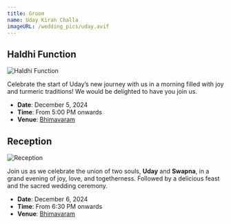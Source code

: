 ```yaml
---
title: Groom
name: Uday Kiran Challa
imageURL: /wedding_pics/uday.avif
---
```


## Haldhi Function

![Haldhi Function](/wedding_pics/haldhi.webp)

Celebrate the start of Uday’s new journey with us in a morning filled with joy and turmeric traditions! We would be delighted to have you join us.

- **Date**: December 5, 2024
- **Time**: From 5:00 PM onwards
- **Venue**: [Bhimavaram](https://google.com/maps)

## Reception

![Reception](/wedding_pics/reception.webp)

Join us as we celebrate the union of two souls, **Uday** and **Swapna**, in a grand evening of joy, love, and togetherness. Followed by a delicious feast and the sacred wedding ceremony.

- **Date**: December 6, 2024
- **Time**: From 6:30 PM onwards
- **Venue**: [Bhimavaram](https://maps.app.goo.gl/yeJBRyUoHo6zgYJZA)
